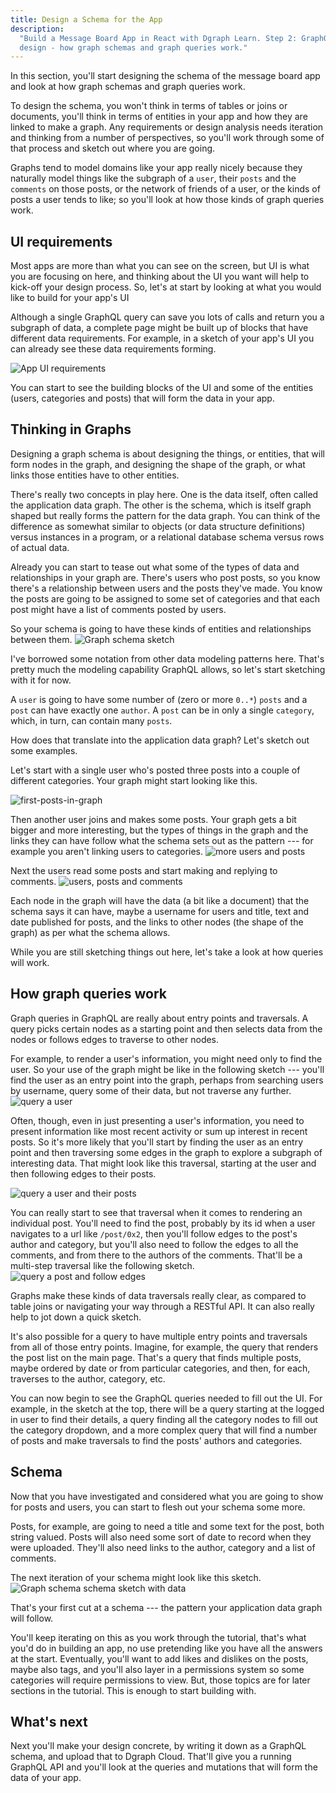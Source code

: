 ```yaml
---
title: Design a Schema for the App
description:
  "Build a Message Board App in React with Dgraph Learn. Step 2: GraphQL schema
  design - how graph schemas and graph queries work."
---
```


In this section, you'll start designing the schema of the message board app and
look at how graph schemas and graph queries work.

To design the schema, you won't think in terms of tables or joins or documents,
you'll think in terms of entities in your app and how they are linked to make a
graph. Any requirements or design analysis needs iteration and thinking from a
number of perspectives, so you'll work through some of that process and sketch
out where you are going.

Graphs tend to model domains like your app really nicely because they naturally
model things like the subgraph of a `user`, their `posts` and the `comments` on
those posts, or the network of friends of a user, or the kinds of posts a user
tends to like; so you'll look at how those kinds of graph queries work.

## UI requirements

Most apps are more than what you can see on the screen, but UI is what you are
focusing on here, and thinking about the UI you want will help to kick-off your
design process. So, let's at start by looking at what you would like to build
for your app's UI

Although a single GraphQL query can save you lots of calls and return you a
subgraph of data, a complete page might be built up of blocks that have
different data requirements. For example, in a sketch of your app's UI you can
already see these data requirements forming.

![App UI requirements](/images/message-board/UI-components.gif)

You can start to see the building blocks of the UI and some of the entities
(users, categories and posts) that will form the data in your app.

## Thinking in Graphs

Designing a graph schema is about designing the things, or entities, that will
form nodes in the graph, and designing the shape of the graph, or what links
those entities have to other entities.

There's really two concepts in play here. One is the data itself, often called
the application data graph. The other is the schema, which is itself graph
shaped but really forms the pattern for the data graph. You can think of the
difference as somewhat similar to objects (or data structure definitions) versus
instances in a program, or a relational database schema versus rows of actual
data.

Already you can start to tease out what some of the types of data and
relationships in your graph are. There's users who post posts, so you know
there's a relationship between users and the posts they've made. You know the
posts are going to be assigned to some set of categories and that each post
might have a list of comments posted by users.

So your schema is going to have these kinds of entities and relationships
between them.
![Graph schema sketch](/images/message-board/schema-inital-sketch.png)

I've borrowed some notation from other data modeling patterns here. That's
pretty much the modeling capability GraphQL allows, so let's start sketching
with it for now.

A `user` is going to have some number of (zero or more `0..*`) `posts` and a
`post` can have exactly one `author`. A `post` can be in only a single
`category`, which, in turn, can contain many `posts`.

How does that translate into the application data graph? Let's sketch out some
examples.

Let's start with a single user who's posted three posts into a couple of
different categories. Your graph might start looking like this.

![first-posts-in-graph](/images/message-board/first-posts-in-graph.png)

Then another user joins and makes some posts. Your graph gets a bit bigger and
more interesting, but the types of things in the graph and the links they can
have follow what the schema sets out as the pattern --- for example you aren't
linking users to categories.
![more users and posts](/images/message-board/user2-posts-in-graph.png)

Next the users read some posts and start making and replying to comments.
![users, posts and comments](/images/message-board/comments-in-graph.png)

Each node in the graph will have the data (a bit like a document) that the
schema says it can have, maybe a username for users and title, text and date
published for posts, and the links to other nodes (the shape of the graph) as
per what the schema allows.

While you are still sketching things out here, let's take a look at how queries
will work.

## How graph queries work

Graph queries in GraphQL are really about entry points and traversals. A query
picks certain nodes as a starting point and then selects data from the nodes or
follows edges to traverse to other nodes.

For example, to render a user's information, you might need only to find the
user. So your use of the graph might be like in the following sketch --- you'll
find the user as an entry point into the graph, perhaps from searching users by
username, query some of their data, but not traverse any further.
![query a user](/images/message-board/user1-search-in-graph.png)

Often, though, even in just presenting a user's information, you need to present
information like most recent activity or sum up interest in recent posts. So
it's more likely that you'll start by finding the user as an entry point and
then traversing some edges in the graph to explore a subgraph of interesting
data. That might look like this traversal, starting at the user and then
following edges to their posts.

![query a user and their posts](/images/message-board/user1-post-search-in-graph.png)

You can really start to see that traversal when it comes to rendering an
individual post. You'll need to find the post, probably by its id when a user
navigates to a url like `/post/0x2`, then you'll follow edges to the post's
author and category, but you'll also need to follow the edges to all the
comments, and from there to the authors of the comments. That'll be a multi-step
traversal like the following sketch.
![query a post and follow edges](/images/message-board/post2-search-in-graph.png)

Graphs make these kinds of data traversals really clear, as compared to table
joins or navigating your way through a RESTful API. It can also really help to
jot down a quick sketch.

It's also possible for a query to have multiple entry points and traversals from
all of those entry points. Imagine, for example, the query that renders the post
list on the main page. That's a query that finds multiple posts, maybe ordered
by date or from particular categories, and then, for each, traverses to the
author, category, etc.

You can now begin to see the GraphQL queries needed to fill out the UI. For
example, in the sketch at the top, there will be a query starting at the logged
in user to find their details, a query finding all the category nodes to fill
out the category dropdown, and a more complex query that will find a number of
posts and make traversals to find the posts' authors and categories.

## Schema

Now that you have investigated and considered what you are going to show for
posts and users, you can start to flesh out your schema some more.

Posts, for example, are going to need a title and some text for the post, both
string valued. Posts will also need some sort of date to record when they were
uploaded. They'll also need links to the author, category and a list of
comments.

The next iteration of your schema might look like this sketch.
![Graph schema
schema sketch with data](/images/message-board/schema-sketch.png)

That's your first cut at a schema --- the pattern your application data graph
will follow.

You'll keep iterating on this as you work through the tutorial, that's what
you'd do in building an app, no use pretending like you have all the answers at
the start. Eventually, you'll want to add likes and dislikes on the posts, maybe
also tags, and you'll also layer in a permissions system so some categories will
require permissions to view. But, those topics are for later sections in the
tutorial. This is enough to start building with.

## What's next

Next you'll make your design concrete, by writing it down as a GraphQL schema,
and upload that to Dgraph Cloud. That'll give you a running GraphQL API and
you'll look at the queries and mutations that will form the data of your app.

